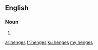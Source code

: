 ==English==

===Noun===
{{head|en}}

# {{plural of|henge}}

[[ar:henges]]
[[fr:henges]]
[[ku:henges]]
[[my:henges]]